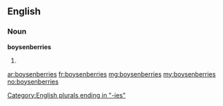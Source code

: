==English==
===Noun===
'''boysenberries'''

# {{plural of|[[boysenberry]]}}

[[Category:English plurals ending in "-ies"]]

[[ar:boysenberries]]
[[fr:boysenberries]]
[[mg:boysenberries]]
[[my:boysenberries]]
[[no:boysenberries]]